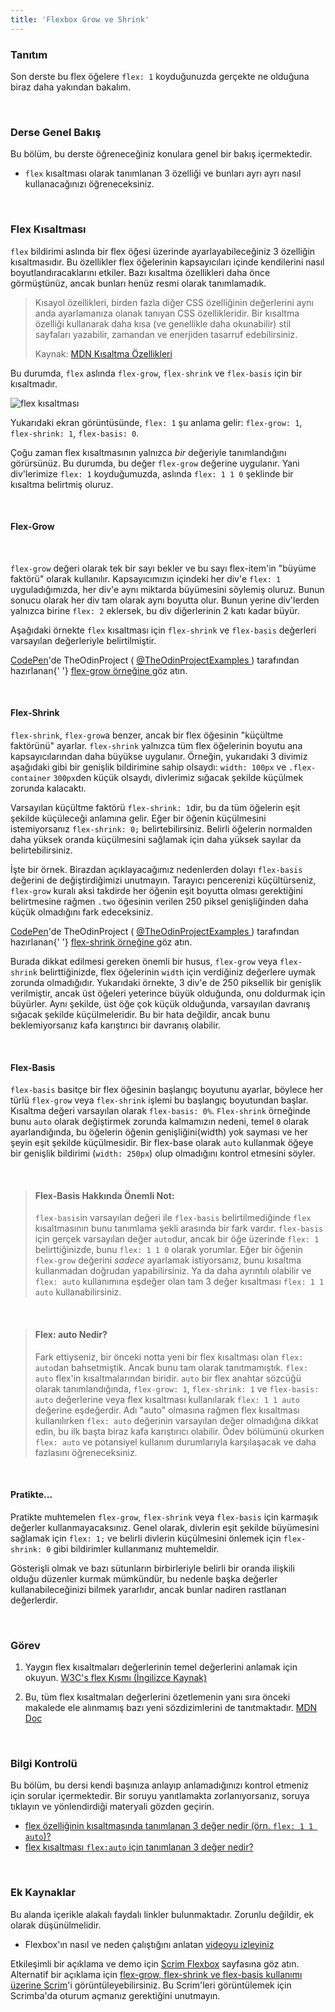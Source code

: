 ```yaml
---
title: 'Flexbox Grow ve Shrink'
---
```


### Tanıtım

Son derste bu flex öğelere `flex: 1` koyduğunuzda gerçekte ne olduğuna biraz daha yakından bakalım.

<br />

### Derse Genel Bakış

Bu bölüm, bu derste öğreneceğiniz konulara genel bir bakış içermektedir.

- `flex` kısaltması olarak tanımlanan 3 özelliği ve bunları ayrı ayrı nasıl kullanacağınızı öğreneceksiniz.

<br />

### Flex Kısaltması

`flex` bildirimi aslında bir flex öğesi üzerinde ayarlayabileceğiniz 3 özelliğin kısaltmasıdır. Bu özellikler flex öğelerinin kapsayıcıları içinde kendilerini nasıl boyutlandıracaklarını etkiler. Bazı kısaltma özellikleri daha önce görmüştünüz, ancak bunları henüz resmi olarak tanımlamadık.

> Kısayol özellikleri, birden fazla diğer CSS özelliğinin değerlerini aynı anda ayarlamanıza olanak tanıyan CSS özellikleridir. Bir kısaltma özelliği kullanarak daha kısa (ve genellikle daha okunabilir) stil sayfaları yazabilir, zamandan ve enerjiden tasarruf edebilirsiniz.
>
> Kaynak: [MDN Kısaltma Özellikleri](https://developer.mozilla.org/en-US/docs/Web/CSS/Shorthand_properties)

Bu durumda, `flex` aslında `flex-grow`, `flex-shrink` ve `flex-basis` için bir kısaltmadır.

![flex kısaltması](https://cdn.statically.io/gh/TheOdinProject/curriculum/0cc6b26bb0c4b94524369d327c97a8fb11e83b6b/foundations/html_css/flexbox/imgs/10.png)

Yukarıdaki ekran görüntüsünde, `flex: 1` şu anlama gelir: `flex-grow: 1`, `flex-shrink: 1`, `flex-basis: 0`.

Çoğu zaman flex kısaltmasının yalnızca _bir_ değeriyle tanımlandığını görürsünüz. Bu durumda, bu değer `flex-grow` değerine uygulanır. Yani div'lerimize `flex: 1` koyduğumuzda, aslında `flex: 1 1 0` şeklinde bir kısaltma belirtmiş oluruz.

<br />

#### Flex-Grow

<br />

`flex-grow` değeri olarak tek bir sayı bekler ve bu sayı flex-item'in "büyüme faktörü" olarak kullanılır. Kapsayıcımızın içindeki her div'e `flex: 1` uyguladığımızda, her div'e aynı miktarda büyümesini söylemiş oluruz. Bunun sonucu olarak her div tam olarak aynı boyutta olur. Bunun yerine div'lerden yalnızca birine `flex: 2` eklersek, bu div diğerlerinin 2 katı kadar büyür.

Aşağıdaki örnekte `flex` kısaltması için `flex-shrink` ve `flex-basis` değerleri varsayılan değerleriyle belirtilmiştir.

<p
  className="codepen"
  data-height="300"
  data-default-tab="html,result"
  data-slug-hash="YzQqvgK"
  data-editable="true"
  data-user="TheOdinProjectExamples"
  style={{"height":"300px","boxSizing":"border-box","display":"flex","alignItems":"center","justifyContent":"center","border":"2px solid","margin":"1em 0","padding":"1em"}}
>
  <span>
    <a href="https://codepen.io">CodePen</a>'de TheOdinProject (
    <a href="https://codepen.io/TheOdinProjectExamples">
      @TheOdinProjectExamples
    </a>
    ) tarafından hazırlanan{' '}
    <a href="https://codepen.io/TheOdinProjectExamples/pen/YzQqvgK">
      flex-grow örneğine
    </a>
    göz atın.
  </span>
</p>
<script async src="https://cpwebassets.codepen.io/assets/embed/ei.js"></script>

<br />

#### Flex-Shrink

`flex-shrink`, `flex-grow`a benzer, ancak bir flex öğesinin "küçültme faktörünü" ayarlar. `flex-shrink` yalnızca tüm flex öğelerinin boyutu ana kapsayıcılarından daha büyükse uygulanır. Örneğin, yukarıdaki 3 divimiz aşağıdaki gibi bir genişlik bildirimine sahip olsaydı: `width: 100px` ve `.flex-container` `300px`den küçük olsaydı, divlerimiz sığacak şekilde küçülmek zorunda kalacaktı.

Varsayılan küçültme faktörü `flex-shrink: 1`dir, bu da tüm öğelerin eşit şekilde küçüleceği anlamına gelir. Eğer bir öğenin küçülmesini istemiyorsanız `flex-shrink: 0;` belirtebilirsiniz. Belirli öğelerin normalden daha yüksek oranda küçülmesini sağlamak için daha yüksek sayılar da belirtebilirsiniz.

İşte bir örnek. Birazdan açıklayacağımız nedenlerden dolayı `flex-basis` değerini de değiştirdiğimizi unutmayın. Tarayıcı pencerenizi küçültürseniz, `flex-grow` kuralı aksi takdirde her öğenin eşit boyutta olması gerektiğini belirtmesine rağmen `.two` öğesinin verilen 250 piksel genişliğinden daha küçük olmadığını fark edeceksiniz.

<p
  className="codepen"
  data-height="300"
  data-default-tab="html,result"
  data-slug-hash="JjJXZVz"
  data-editable="true"
  data-user="TheOdinProjectExamples"
  style={{"height":"300px","boxSizing":"border-box","display":"flex","alignItems":"center","justifyContent":"center","border":"2px solid","margin":"1em 0","padding":"1em"}}
>
  <span>
    <a href="https://codepen.io">CodePen</a>'de TheOdinProject (
    <a href="https://codepen.io/TheOdinProjectExamples">
      @TheOdinProjectExamples
    </a>
    ) tarafından hazırlanan{' '}
    <a href="https://codepen.io/TheOdinProjectExamples/pen/JjJXZVz">
      flex-shrink örneğine
    </a>
    göz atın.
  </span>
</p>
<script async src="https://cpwebassets.codepen.io/assets/embed/ei.js"></script>

Burada dikkat edilmesi gereken önemli bir husus, `flex-grow` veya `flex-shrink` belirttiğinizde, flex öğelerinin `width` için verdiğiniz değerlere uymak zorunda olmadığıdır. Yukarıdaki örnekte, 3 div'e de 250 piksellik bir genişlik verilmiştir, ancak üst öğeleri yeterince büyük olduğunda, onu doldurmak için büyürler. Aynı şekilde, üst öğe çok küçük olduğunda, varsayılan davranış sığacak şekilde küçülmeleridir. Bu bir hata değildir, ancak bunu beklemiyorsanız kafa karıştırıcı bir davranış olabilir.

<br />

#### Flex-Basis

`flex-basis` basitçe bir flex öğesinin başlangıç boyutunu ayarlar, böylece her türlü `flex-grow` veya `flex-shrink` işlemi bu başlangıç boyutundan başlar. Kısaltma değeri varsayılan olarak `flex-basis: 0%`. `Flex-shrink` örneğinde bunu `auto` olarak değiştirmek zorunda kalmamızın nedeni, temel `0` olarak ayarlandığında, bu öğelerin öğenin genişliğini(width) yok sayması ve her şeyin eşit şekilde küçülmesidir. Bir flex-base olarak `auto` kullanmak öğeye bir genişlik bildirimi (`width: 250px`) olup olmadığını kontrol etmesini söyler.

<br />

> #### Flex-Basis Hakkında Önemli Not:
>
> `flex-basis`in varsayılan değeri ile `flex-basis` belirtilmediğinde `flex` kısaltmasının bunu tanımlama şekli arasında bir fark vardır. `flex-basis` için gerçek varsayılan değer `auto`dur, ancak bir öğe üzerinde `flex: 1` belirttiğinizde, bunu `flex: 1 1 0` olarak yorumlar. Eğer bir öğenin `flex-grow` değerini _sadece_ ayarlamak istiyorsanız, bunu kısaltma kullanmadan doğrudan yapabilirsiniz. Ya da daha ayrıntılı olabilir ve `flex: auto` kullanımına eşdeğer olan tam 3 değer kısaltması `flex: 1 1 auto` kullanabilirsiniz.

<br />

> #### Flex: auto Nedir?
>
> Fark ettiyseniz, bir önceki notta yeni bir flex kısaltması olan `flex: auto`dan bahsetmiştik. Ancak bunu tam olarak tanıtmamıştık. `flex: auto` flex'in kısaltmalarından biridir. `auto` bir flex anahtar sözcüğü olarak tanımlandığında, `flex-grow: 1`, `flex-shrink: 1` ve `flex-basis: auto` değerlerine veya flex kısaltması kullanılarak `flex: 1 1 auto` değerine eşdeğerdir. Adı "auto" olmasına rağmen flex kısaltması kullanılırken `flex: auto` değerinin varsayılan değer olmadığına dikkat edin, bu ilk başta biraz kafa karıştırıcı olabilir. Ödev bölümünü okurken `flex: auto` ve potansiyel kullanım durumlarıyla karşılaşacak ve daha fazlasını öğreneceksiniz.

<br />

#### Pratikte...

Pratikte muhtemelen `flex-grow`, `flex-shrink` veya `flex-basis` için karmaşık değerler kullanmayacaksınız. Genel olarak, divlerin eşit şekilde büyümesini sağlamak için `flex: 1;` ve belirli divlerin küçülmesini önlemek için `flex-shrink: 0` gibi bildirimler kullanmanız muhtemeldir.

Gösterişli olmak ve bazı sütunların birbirleriyle belirli bir oranda ilişkili olduğu düzenler kurmak mümkündür, bu nedenle başka değerler kullanabileceğinizi bilmek yararlıdır, ancak bunlar nadiren rastlanan değerlerdir.

<br />

### Görev

<div className="lesson-content__panel" markdown="1">

1. Yaygın flex kısaltmaları değerlerinin temel değerlerini anlamak için okuyun. [W3C's flex Kısmı (İngilizce Kaynak)](https://www.w3.org/TR/css-flexbox-1/#flex-common)

2. Bu, tüm flex kısaltmaları değerlerini özetlemenin yanı sıra önceki makalede ele alınmamış bazı yeni sözdizimlerini de tanıtmaktadır. [MDN Doc](https://developer.mozilla.org/en-US/docs/Web/CSS/flex)

</div>

<br />

### Bilgi Kontrolü

Bu bölüm, bu dersi kendi başınıza anlayıp anlamadığınızı kontrol etmeniz için sorular içermektedir. Bir soruyu yanıtlamakta zorlanıyorsanız, soruya tıklayın ve yönlendirdiği materyali gözden geçirin.

- [flex özelliğinin kısaltmasında tanımlanan 3 değer nedir (örn. `flex: 1 1 auto`)?](#flex-kisaltmasi)
- [flex kısaltması `flex:auto` için tanımlanan 3 değer nedir?](#flex-auto-nedir)

<br />

### Ek Kaynaklar

Bu alanda içerikle alakalı faydalı linkler bulunmaktadır. Zorunlu değildir, ek olarak düşünülmelidir.

- Flexbox'ın nasıl ve neden çalıştığını anlatan [videoyu izleyiniz](https://www.youtube.com/watch?v=u044iM9xsWU&t=1s&pp=ugMICgJhchABGAE%3D)

Etkileşimli bir açıklama ve demo için [Scrim Flexbox](https://scrimba.com/learn/flexbox/the-flex-property-flexbox-tutorial-cGNKJTv) sayfasına göz atın. Alternatif bir açıklama için [flex-grow, flex-shrink ve flex-basis kullanımı üzerine Scrim](https://scrimba.com/learn/flexbox/flex-grow-shrink-basis-flexbox-tutorial-ck6L7fv)'i görüntüleyebilirsiniz. Bu Scrim'leri görüntülemek için Scrimba'da oturum açmanız gerektiğini unutmayın.
